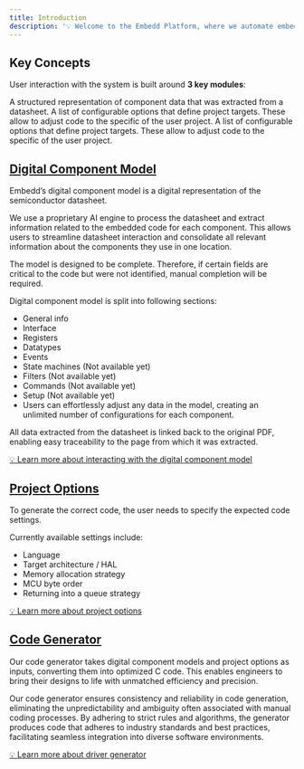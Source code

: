 ```yaml
---
title: Introduction
description: '💡 Welcome to the Embedd Platform, where we automate embedded software development. Our platform streamlines the transition from datasheet to code, enabling developers to focus on innovation instead of mundane tasks.'
---
```


## Key Concepts

User interaction with the system is built around **3 key modules**:

<CardGroup cols={3}>
  <Card
    title="Digital Component Model"
    href="/pages/digital-component-model"
  >
A structured representation of component data that was extracted from a datasheet.
  </Card>
  <Card
    title="Project Options"
    href="/pages/project-options"
  >
A list of configurable options that define project targets. These allow to adjust code to the specific of the user project.
  </Card>
  <Card
    title="Code Generator"
    href="/pages/generating-drivers"
  >
A list of configurable options that define project targets. These allow to adjust code to the specific of the user project.
  </Card>
</CardGroup>

## [Digital Component Model](/pages/digital-component-model)

Embedd’s digital component model is a digital representation of the semiconductor datasheet.

We use a proprietary AI engine to process the datasheet and extract information related to the embedded code for each component. This allows users to streamline datasheet interaction and consolidate all relevant information about the components they use in one location.

The model is designed to be complete. Therefore, if certain fields are critical to the code but were not identified, manual completion will be required.

Digital component model is split into following sections:

- General info
- Interface
- Registers
- Datatypes
- Events
- State machines (Not available yet)
- Filters (Not available yet)
- Commands (Not available yet)
- Setup (Not available yet)
- Users can effortlessly adjust any data in the model, creating an unlimited number of configurations for each component.

All data extracted from the datasheet is linked back to the original PDF, enabling easy traceability to the page from which it was extracted.

[💡 Learn more about interacting with the digital component model](/pages/digital-component-model)

## [Project Options](/pages/project-options)

To generate the correct code, the user needs to specify the expected code settings.

Currently available settings include:

- Language
- Target architecture / HAL
- Memory allocation strategy
- MCU byte order
- Returning into a queue strategy

[💡 Learn more about project options](/pages/project-options)

## [Code Generator](/pages/generating-drivers)

Our code generator takes digital component models and project options as inputs, converting them into optimized C code. This enables engineers to bring their designs to life with unmatched efficiency and precision.

Our code generator ensures consistency and reliability in code generation, eliminating the unpredictability and ambiguity often associated with manual coding processes. By adhering to strict rules and algorithms, the generator produces code that adheres to industry standards and best practices, facilitating seamless integration into diverse software environments.

[💡 Learn more about driver generator](/pages/generating-drivers)
